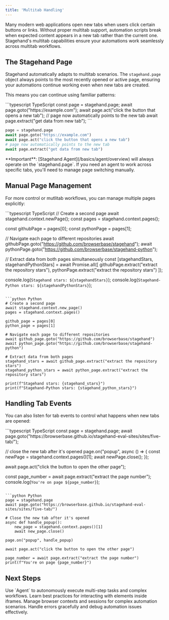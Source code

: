 ```yaml
---
title: 'Multitab Handling'
---
```


Many modern web applications open new tabs when users click certain buttons or links. Without proper multitab support, automation scripts break when expected content appears in a new tab rather than the current one. Stagehand's multitab capabilities ensure your automations work seamlessly across multitab workflows.

## The Stagehand Page

Stagehand automatically adapts to multitab scenarios. The `stagehand.page` object always points to the most recently opened or active page, ensuring your automations continue working even when new tabs are created.

This means you can continue using familiar patterns:

<CodeGroup>
```typescript TypeScript
const page = stagehand.page;
await page.goto("https://example.com");
await page.act("click the button that opens a new tab");
// page now automatically points to the new tab
await page.extract("get data from new tab");
```

```python Python
page = stagehand.page
await page.goto("https://example.com")
await page.act("click the button that opens a new tab")
# page now automatically points to the new tab
await page.extract("get data from new tab")
```
</CodeGroup>

<Warning>
**Important**: [Stagehand Agent](/basics/agent/overview) will always operate on the `stagehand.page`. If you need an agent to work across specific tabs, you'll need to manage page switching manually.
</Warning>

## Manual Page Management

For more control or mutlitab workflows, you can manage multiple pages explicitly:

<CodeGroup>
```typescript TypeScript
// Create a second page
await stagehand.context.newPage();
const pages = stagehand.context.pages();

const githubPage = pages[0];
const pythonPage = pages[1];

// Navigate each page to different repositories
await githubPage.goto("https://github.com/browserbase/stagehand");
await pythonPage.goto("https://github.com/browserbase/stagehand-python");

// Extract data from both pages simultaneously
const [stagehandStars, stagehandPythonStars] = await Promise.all([
  githubPage.extract("extract the repository stars"),
  pythonPage.extract("extract the repository stars")
]);

console.log(`Stagehand stars: ${stagehandStars}`);
console.log(`Stagehand-Python stars: ${stagehandPythonStars}`);
```

```python Python
# Create a second page
await stagehand.context.new_page()
pages = stagehand.context.pages()

github_page = pages[0]
python_page = pages[1]

# Navigate each page to different repositories  
await github_page.goto("https://github.com/browserbase/stagehand")
await python_page.goto("https://github.com/browserbase/stagehand-python")

# Extract data from both pages
stagehand_stars = await github_page.extract("extract the repository stars")
stagehand_python_stars = await python_page.extract("extract the repository stars")

print(f"Stagehand stars: {stagehand_stars}")
print(f"Stagehand-Python stars: {stagehand_python_stars}")
```
</CodeGroup>

## Handling Tab Events

You can also listen for tab events to control what happens when new tabs are opened:

<CodeGroup>
```typescript TypeScript
const page = stagehand.page;
await page.goto("https://browserbase.github.io/stagehand-eval-sites/sites/five-tab/");

// close the new tab after it's opened
page.on("popup", async () => {
  const newPage = stagehand.context.pages()[1];
  await newPage.close();
});

await page.act("click the button to open the other page");

const page_number = await page.extract("extract the page number");
console.log(`You're on page ${page_number}`);
```

```python Python
page = stagehand.page
await page.goto("https://browserbase.github.io/stagehand-eval-sites/sites/five-tab/")

# Close the new tab after it's opened
async def handle_popup():
    new_page = stagehand.context.pages()[1]
    await new_page.close()

page.on("popup", handle_popup)

await page.act("click the button to open the other page")

page_number = await page.extract("extract the page number")
print(f"You're on page {page_number}")
```
</CodeGroup>

## Next Steps

<CardGroup cols={2}>
  <Card title="Orchestrate complex workflows with Agent" icon="robot" iconType="sharp-solid" href="/fundamentals/agent/overview">
    Use `Agent` to autonomously execute multi-step tasks and complex workflows.
  </Card>

  <Card title="Working with iframes" icon="frame" iconType="sharp-solid" href="/guides/working-with-iframes">
    Learn best practices for interacting with elements inside iframes.
  </Card>

  <Card title="Browser contexts and sessions" icon="browser" iconType="sharp-solid" href="/guides/browser-contexts">
    Manage browser contexts and sessions for complex automation scenarios.
  </Card>

  <Card title="Error handling and debugging" icon="bug" iconType="sharp-solid" href="/guides/error-handling">
    Handle errors gracefully and debug automation issues effectively.
  </Card>
</CardGroup>